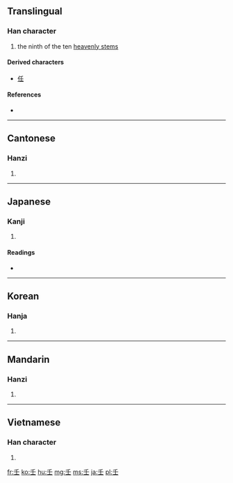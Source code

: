 {{also|千}}
==Translingual==

===Han character===
{{Han char|rn=33|rad=士|as=01|sn=4|four=2010<sub>4</sub>|canj=竹土 (HG)}}

# the ninth of the ten [[w:Heavenly Stems|heavenly stems]]

====Derived characters====
* [[任]]

====References====
* {{Han ref|kx=0243.010|dkj=05639|dj=0483.010|hdz=10417.010|uh=58EC|ud=22764|bh=A4D0|bd=42192}}

----

==Cantonese==

===Hanzi===
{{yue-hanzi|jyut=|y=yam4}}

# {{defn|Cantonese|sort=士01}}

----

==Japanese==

===Kanji===
{{ja-kanji|grade=|rs=士01}}

# {{defn|Japanese|sort=士01}}

====Readings====
* {{ja-readings|on=[[じん]] (jin), [[にん]] (nin)|kun=[[みずのえ]] (mizunoe)}}

----

==Korean==

===Hanja===
{{ko-hanja|hangeul=임|rv=im|mr=im}}

# {{defn|Korean|sort=士01}}

----

==Mandarin==

===Hanzi===
{{cmn-hanzi|pin=[[rén]] ([[ren2]])|wg=jen<sup>2</sup>}}

# {{defn|Mandarin|sort=士01}}

----

==Vietnamese==

===Han character===
{{vi-hantu|[[nhâm]], [[nhăm]], [[nhám]], [[nhằm]], [[râm]], [[nhẹm]]|rs=士01}}

# {{defn|Vietnamese|sort=士01}}

[[fr:壬]]
[[ko:壬]]
[[hu:壬]]
[[mg:壬]]
[[ms:壬]]
[[ja:壬]]
[[pl:壬]]